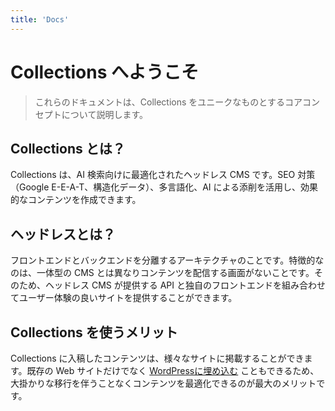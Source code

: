 ```yaml
---
title: 'Docs'
---
```


# Collections へようこそ

> これらのドキュメントは、Collections をユニークなものとするコアコンセプトについて説明します。

## Collections とは？

Collections は、AI 検索向けに最適化されたヘッドレス CMS です。SEO 対策（Google E-E-A-T、構造化データ）、多言語化、AI による添削を活用し、効果的なコンテンツを作成できます。

## ヘッドレスとは？

フロントエンドとバックエンドを分離するアーキテクチャのことです。特徴的なのは、一体型の CMS とは異なりコンテンツを配信する画面がないことです。そのため、ヘッドレス CMS が提供する API と独自のフロントエンドを組み合わせてユーザー体験の良いサイトを提供することができます。

## Collections を使うメリット

Collections に入稿したコンテンツは、様々なサイトに掲載することができます。既存の Web サイトだけでなく [WordPressに埋め込む](https://collections.dev/ja/docs/use-cases/embed-wordpress) こともできるため、大掛かりな移行を伴うことなくコンテンツを最適化できるのが最大のメリットです。

